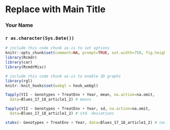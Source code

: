 <!-- R Commander Markdown Template -->

Replace with Main Title
=======================

### Your Name

### `r as.character(Sys.Date())`

```r
# include this code chunk as-is to set options
knitr::opts_chunk$set(comment=NA, prompt=TRUE, out.width=750, fig.height=8, fig.width=8)
library(Rcmdr)
library(car)
library(RcmdrMisc)
```


```r
# include this code chunk as-is to enable 3D graphs
library(rgl)
knitr::knit_hooks$set(webgl = hook_webgl)
```

```r
Tapply(YII ~ Genotypes + TreatEnv + Year, mean, na.action=na.omit, 
  data=Blues_17_18_article1_2) # means
```


```r
Tapply(YII ~ Genotypes + TreatEnv + Year, sd, na.action=na.omit, 
  data=Blues_17_18_article1_2) # std. deviations
```


```r
xtabs(~ Genotypes + TreatEnv + Year, data=Blues_17_18_article1_2) # counts
```


